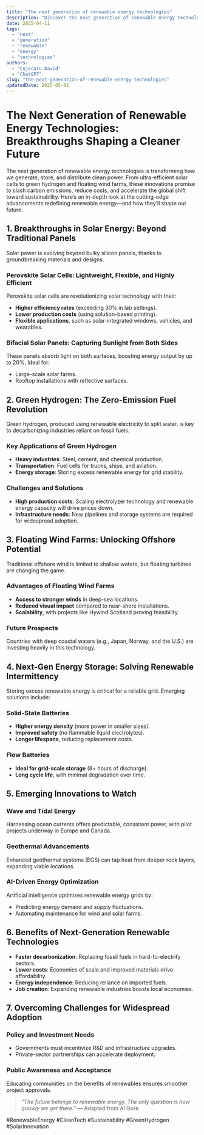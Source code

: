 ```yaml
---
title: "The next generation of renewable energy technologies"
description: "Discover the next generation of renewable energy technologies with this in-depth guide, providing actionable insights and practical tips to boost your knowledge and results."
date: 2025-04-11
tags:
  - "next"
  - "generation"
  - "renewable"
  - "energy"
  - "technologies"
authors:
  - "Cojocaru David"
  - "ChatGPT"
slug: "the-next-generation-of-renewable-energy-technologies"
updatedDate: 2025-05-02
---
```


# The Next Generation of Renewable Energy Technologies: Breakthroughs Shaping a Cleaner Future  

The next generation of renewable energy technologies is transforming how we generate, store, and distribute clean power. From ultra-efficient solar cells to green hydrogen and floating wind farms, these innovations promise to slash carbon emissions, reduce costs, and accelerate the global shift toward sustainability. Here’s an in-depth look at the cutting-edge advancements redefining renewable energy—and how they’ll shape our future.  

## 1. Breakthroughs in Solar Energy: Beyond Traditional Panels  

Solar power is evolving beyond bulky silicon panels, thanks to groundbreaking materials and designs.  

### Perovskite Solar Cells: Lightweight, Flexible, and Highly Efficient  
Perovskite solar cells are revolutionizing solar technology with their:  
- **Higher efficiency rates** (exceeding 30% in lab settings).  
- **Lower production costs** (using solution-based printing).  
- **Flexible applications**, such as solar-integrated windows, vehicles, and wearables.  

### Bifacial Solar Panels: Capturing Sunlight from Both Sides  
These panels absorb light on both surfaces, boosting energy output by up to 20%. Ideal for:  
- Large-scale solar farms.  
- Rooftop installations with reflective surfaces.  

## 2. Green Hydrogen: The Zero-Emission Fuel Revolution  

Green hydrogen, produced using renewable electricity to split water, is key to decarbonizing industries reliant on fossil fuels.  

### Key Applications of Green Hydrogen  
- **Heavy industries**: Steel, cement, and chemical production.  
- **Transportation**: Fuel cells for trucks, ships, and aviation.  
- **Energy storage**: Storing excess renewable energy for grid stability.  

### Challenges and Solutions  
- **High production costs**: Scaling electrolyzer technology and renewable energy capacity will drive prices down.  
- **Infrastructure needs**: New pipelines and storage systems are required for widespread adoption.  

## 3. Floating Wind Farms: Unlocking Offshore Potential  

Traditional offshore wind is limited to shallow waters, but floating turbines are changing the game.  

### Advantages of Floating Wind Farms  
- **Access to stronger winds** in deep-sea locations.  
- **Reduced visual impact** compared to near-shore installations.  
- **Scalability**, with projects like Hywind Scotland proving feasibility.  

### Future Prospects  
Countries with deep coastal waters (e.g., Japan, Norway, and the U.S.) are investing heavily in this technology.  

## 4. Next-Gen Energy Storage: Solving Renewable Intermittency  

Storing excess renewable energy is critical for a reliable grid. Emerging solutions include:  

### Solid-State Batteries  
- **Higher energy density** (more power in smaller sizes).  
- **Improved safety** (no flammable liquid electrolytes).  
- **Longer lifespans**, reducing replacement costs.  

### Flow Batteries  
- **Ideal for grid-scale storage** (8+ hours of discharge).  
- **Long cycle life**, with minimal degradation over time.  

## 5. Emerging Innovations to Watch  

### Wave and Tidal Energy  
Harnessing ocean currents offers predictable, consistent power, with pilot projects underway in Europe and Canada.  

### Geothermal Advancements  
Enhanced geothermal systems (EGS) can tap heat from deeper rock layers, expanding viable locations.  

### AI-Driven Energy Optimization  
Artificial intelligence optimizes renewable energy grids by:  
- Predicting energy demand and supply fluctuations.  
- Automating maintenance for wind and solar farms.  

## 6. Benefits of Next-Generation Renewable Technologies  

- **Faster decarbonization**: Replacing fossil fuels in hard-to-electrify sectors.  
- **Lower costs**: Economies of scale and improved materials drive affordability.  
- **Energy independence**: Reducing reliance on imported fuels.  
- **Job creation**: Expanding renewable industries boosts local economies.  

## 7. Overcoming Challenges for Widespread Adoption  

### Policy and Investment Needs  
- Governments must incentivize R&D and infrastructure upgrades.  
- Private-sector partnerships can accelerate deployment.  

### Public Awareness and Acceptance  
Educating communities on the benefits of renewables ensures smoother project approvals.  

> _"The future belongs to renewable energy. The only question is how quickly we get there."_ — Adapted from Al Gore  

#RenewableEnergy #CleanTech #Sustainability #GreenHydrogen #SolarInnovation  